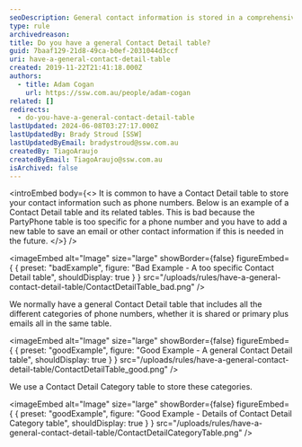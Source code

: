 ```yaml
---
seoDescription: General contact information is stored in a comprehensive Contact Detail table, accommodating various phone numbers and email addresses.
type: rule
archivedreason:
title: Do you have a general Contact Detail table?
guid: 7baaf129-21d8-49ca-b0ef-2031044d3ccf
uri: have-a-general-contact-detail-table
created: 2019-11-22T21:41:18.000Z
authors:
  - title: Adam Cogan
    url: https://ssw.com.au/people/adam-cogan
related: []
redirects:
  - do-you-have-a-general-contact-detail-table
lastUpdated: 2024-06-08T03:27:17.000Z
lastUpdatedBy: Brady Stroud [SSW]
lastUpdatedByEmail: bradystroud@ssw.com.au
createdBy: TiagoAraujo
createdByEmail: TiagoAraujo@ssw.com.au
isArchived: false
---
```


<introEmbed
  body={<>
It is common to have a Contact Detail table to store your contact information such as phone numbers. Below is an example of a Contact Detail table and its related tables. This is bad because the PartyPhone table is too specific for a phone number and you have to add a new table to save an email or other contact information if this is needed in the future.
  </>}
/>

<imageEmbed
  alt="Image"
  size="large"
  showBorder={false}
  figureEmbed={ {
    preset: "badExample",
    figure: "Bad Example - A too specific Contact Detail table",
    shouldDisplay: true
  } }
  src="/uploads/rules/have-a-general-contact-detail-table/ContactDetailTable_bad.png"
/>


We normally have a general Contact Detail table that includes all the different categories of phone numbers, whether it is shared or primary plus emails all in the same table.

<imageEmbed
  alt="Image"
  size="large"
  showBorder={false}
  figureEmbed={ {
    preset: "goodExample",
    figure: "Good Example - A general Contact Detail table",
    shouldDisplay: true
  } }
  src="/uploads/rules/have-a-general-contact-detail-table/ContactDetailTable_good.png"
/>


We use a Contact Detail Category table to store these categories.

<imageEmbed
  alt="Image"
  size="large"
  showBorder={false}
  figureEmbed={ {
    preset: "goodExample",
    figure: "Good Example - Details of Contact Detail Category table",
    shouldDisplay: true
  } }
  src="/uploads/rules/have-a-general-contact-detail-table/ContactDetailCategoryTable.png"
/>
